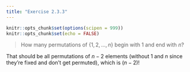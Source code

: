 ```yaml
---
title: "Exercise 2.3.3"
---
```


```r
knitr::opts_chunk$set(options(scipen = 999))
knitr::opts_chunk$set(echo = FALSE)
```

> How many permutations of $\{1, 2, ..., n\}$ begin with $1$ and end with $n$?

That should be all permutations of $n - 2$ elements (without $1$ and $n$ since they're fixed and don't get permuted), which is $(n - 2)!$